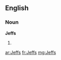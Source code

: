==English==
{{rfv|we don't generally include plurals of proper nouns, at least not given names}}
===Noun===
'''Jeffs'''

# {{plural of|Jeff}}

[[ar:Jeffs]]
[[fr:Jeffs]]
[[mg:Jeffs]]